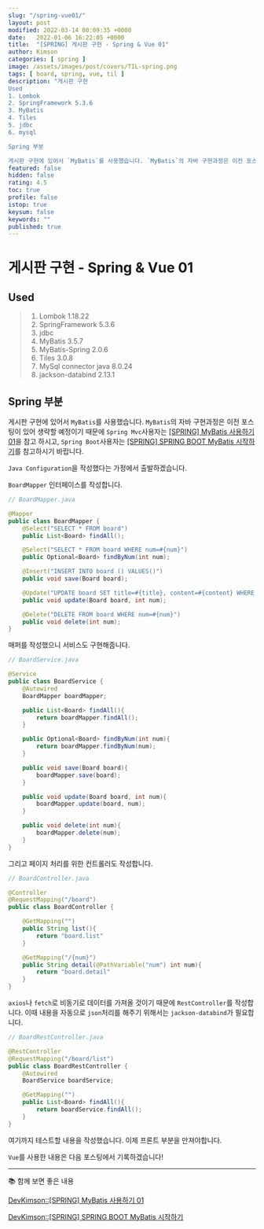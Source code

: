 ```yaml
---
slug: "/spring-vue01/"
layout: post
modified: 2022-03-14 00:09:35 +0000
date:   2022-01-06 16:22:05 +0000
title:  "[SPRING] 게시판 구현 - Spring & Vue 01"
author: Kimson
categories: [ spring ]
image: /assets/images/post/covers/TIL-spring.png
tags: [ board, spring, vue, til ]
description: "게시판 구현
Used
1. Lombok
2. SpringFramework 5.3.6
3. MyBatis
4. Tiles
5. jdbc
6. mysql

Spring 부분

게시판 구현에 있어서 `MyBatis`를 사용했습니다. `MyBatis`의 자바 구현과정은 이전 포스팅이 있어 생략할 예정이기 때문에"
featured: false
hidden: false
rating: 4.5
toc: true
profile: false
istop: true
keysum: false
keywords: ""
published: true
---
```


# 게시판 구현 - Spring & Vue 01

## Used


> 1. Lombok 1.18.22
> 2. SpringFramework 5.3.6
> 3. jdbc
> 4. MyBatis 3.5.7
> 5. MyBatis-Spring 2.0.6
> 6. Tiles 3.0.8
> 7. MySql connector java 8.0.24
> 8. jackson-databind 2.13.1

## Spring 부분

게시판 구현에 있어서 `MyBatis`를 사용했습니다. `MyBatis`의 자바 구현과정은 이전 포스팅이 있어 생략할 예정이기 때문에 `Spring Mvc`사용자는 [[SPRING] MyBatis 사용하기 01](/spring-mybatis01)을 참고 하시고, `Spring Boot`사용자는 [[SPRING] SPRING BOOT MyBatis 시작하기](/spring-boot-mybatis01)를 참고하시기 바랍니다.

`Java Configuration`을 작성했다는 가정에서 출발하겠습니다.

`BoardMapper` 인터페이스를 작성합니다.

```java
// BoardMapper.java

@Mapper
public class BoardMapper {
    @Select("SELECT * FROM board")
    public List<Board> findAll();

    @Select("SELECT * FROM board WHERE num=#{num}")
    public Optional<Board> findByNum(int num);

    @Insert("INSERT INTO board () VALUES()")
    public void save(Board board);

    @Update("UPDATE board SET title=#{title}, content=#{content} WHERE num=#{num}")
    public void update(Board board, int num);

    @Delete("DELETE FROM board WHERE num=#{num}")
    public void delete(int num);
}
```

매퍼를 작성했으니 서비스도 구현해줍니다.

```java
// BoardService.java

@Service
public class BoardService {
    @Autowired
    BoardMapper boardMapper;

    public List<Board> findAll(){
        return boardMapper.findAll();
    }

    public Optional<Board> findByNum(int num){
        return boardMapper.findByNum(num);
    }

    public void save(Board board){
        boardMapper.save(board);
    }

    public void update(Board board, int num){
        boardMapper.update(board, num);
    }

    public void delete(int num){
        boardMapper.delete(num);
    }
}
```

그리고 페이지 처리를 위한 컨트롤러도 작성합니다.

```java
// BoardController.java

@Controller
@RequestMapping("/board")
public class BoardController {

    @GetMapping("")
    public String list(){
        return "board.list"
    }

    @GetMapping("/{num}")
    public String detail(@PathVariable("num") int num){
        return "board.detail"
    }
}
```

`axios`나 `fetch`로 비동기로 데이터를 가져올 것이기 때문에 `RestController`를 작성합니다. 이때 내용을 자동으로 `json`처리를 해주기 위해서는 `jackson-databind`가 필요합니다.

```java
// BoardRestController.java

@RestController
@RequestMapping("/board/list")
public class BoardRestController {
    @Autowired
    BoardService boardService;

    @GetMapping("")
    public List<Board> findAll(){
        return boardService.findAll();
    }
}
```

여기까지 테스트할 내용을 작성했습니다. 이제 프론트 부분을 만져야합니다.

`Vue`를 사용한 내용은 다음 포스팅에서 기록하겠습니다!

-----

📚 함께 보면 좋은 내용

[DevKimson::[SPRING] MyBatis 사용하기 01](/spring-mybatis01)

[DevKimson::[SPRING] SPRING BOOT MyBatis 시작하기](/spring-boot-mybatis01)